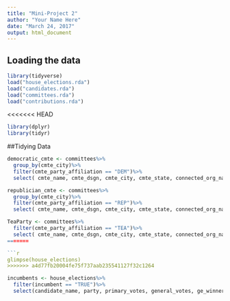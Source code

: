 ```yaml
---
title: "Mini-Project 2"
author: "Your Name Here"
date: "March 24, 2017"
output: html_document
---
```



## Loading the data


```r
library(tidyverse)
load("house_elections.rda")
load("candidates.rda")
load("committees.rda")
load("contributions.rda")
```
<<<<<<< HEAD
```r
library(dplyr)
library(tidyr)
```
##Tidying Data

```r
democratic_cmte <- committees%>%
  group_by(cmte_city)%>%
  filter(cmte_party_affiliation == "DEM")%>%
  select( cmte_name, cmte_dsgn, cmte_city, cmte_state, connected_org_name)

republician_cmte <- committees%>%
  group_by(cmte_city)%>%
  filter(cmte_party_affiliation == "REP")%>%
  select( cmte_name, cmte_dsgn, cmte_city, cmte_state, connected_org_name)

TeaParty <- committees%>%
  filter(cmte_party_affiliation == "TEA")%>%
  select( cmte_name, cmte_dsgn, cmte_city, cmte_state, connected_org_name)
=======

```r
glimpse(house_elections)
>>>>>>> a4d77fb20004fe75f737aab235541127f32c1264
```
```r
incumbents <- house_elections%>%
  filter(incumbent == "TRUE")%>%
  select(candidate_name, party, primary_votes, general_votes, ge_winner, state, incumbent)
```